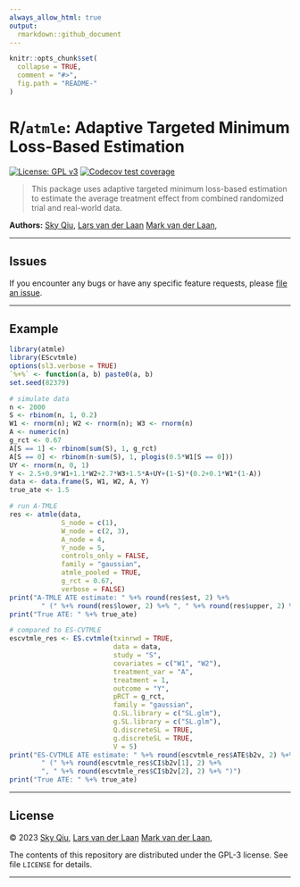 ```yaml
---
always_allow_html: true
output:
  rmarkdown::github_document
---
```


<!-- README.md is generated from README.Rmd. Please edit that file -->

```r
knitr::opts_chunk$set(
  collapse = TRUE,
  comment = "#>",
  fig.path = "README-"
)
```

# R/`atmle`: Adaptive Targeted Minimum Loss-Based Estimation

<!-- badges: start -->
[![License: GPL v3](https://img.shields.io/badge/License-GPL%20v3-blue.svg)](https://www.gnu.org/licenses/gpl-3.0)
[![Codecov test coverage](https://codecov.io/gh/tq21/atmle/branch/main/graph/badge.svg)](https://app.codecov.io/gh/tq21/atmle?branch=main)
<!-- badges: end -->

> This package uses adaptive targeted minimum loss-based estimation to estimate the average treatment effect from combined randomized trial and real-world data.

__Authors:__ [Sky Qiu](https://github.com/tq21),
[Lars van der Laan](https://larsvanderlaan.github.io/)
[Mark van der Laan](https://vanderlaan-lab.org/),

---

## Issues

If you encounter any bugs or have any specific feature requests, please [file an
issue](https://github.com/tq21/atmle/issues).

---

## Example

```r
library(atmle)
library(EScvtmle)
options(sl3.verbose = TRUE)
`%+%` <- function(a, b) paste0(a, b)
set.seed(82379)

# simulate data
n <- 2000
S <- rbinom(n, 1, 0.2)
W1 <- rnorm(n); W2 <- rnorm(n); W3 <- rnorm(n)
A <- numeric(n)
g_rct <- 0.67
A[S == 1] <- rbinom(sum(S), 1, g_rct)
A[S == 0] <- rbinom(n-sum(S), 1, plogis(0.5*W1[S == 0]))
UY <- rnorm(n, 0, 1)
Y <- 2.5+0.9*W1+1.1*W2+2.7*W3+1.5*A+UY+(1-S)*(0.2+0.1*W1*(1-A))
data <- data.frame(S, W1, W2, A, Y)
true_ate <- 1.5

# run A-TMLE
res <- atmle(data,
             S_node = c(1),
             W_node = c(2, 3),
             A_node = 4,
             Y_node = 5,
             controls_only = FALSE,
             family = "gaussian",
             atmle_pooled = TRUE,
             g_rct = 0.67,
             verbose = FALSE)
print("A-TMLE ATE estimate: " %+% round(res$est, 2) %+% 
        " (" %+% round(res$lower, 2) %+% ", " %+% round(res$upper, 2) %+% ")")
print("True ATE: " %+% true_ate)

# compared to ES-CVTMLE
escvtmle_res <- ES.cvtmle(txinrwd = TRUE,
                          data = data,
                          study = "S",
                          covariates = c("W1", "W2"),
                          treatment_var = "A",
                          treatment = 1,
                          outcome = "Y",
                          pRCT = g_rct,
                          family = "gaussian",
                          Q.SL.library = c("SL.glm"),
                          g.SL.library = c("SL.glm"),
                          Q.discreteSL = TRUE,
                          g.discreteSL = TRUE,
                          V = 5)
print("ES-CVTMLE ATE estimate: " %+% round(escvtmle_res$ATE$b2v, 2) %+% 
        " (" %+% round(escvtmle_res$CI$b2v[1], 2) %+% 
        ", " %+% round(escvtmle_res$CI$b2v[2], 2) %+% ")")
print("True ATE: " %+% true_ate)
```

---

## License

&copy; 2023 [Sky Qiu](https://github.com/tq21), 
[Lars van der Laan](https://larsvanderlaan.github.io/)
[Mark van der Laan](https://vanderlaan-lab.org/),

The contents of this repository are distributed under the GPL-3 license. See
file `LICENSE` for details.

---
